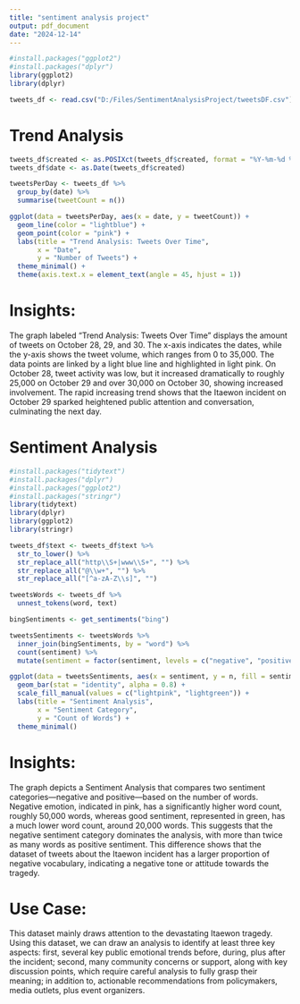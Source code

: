 ---
title: "sentiment analysis project"
output: pdf_document
date: "2024-12-14"
---

```{r}
#install.packages("ggplot2")
#install.packages("dplyr")
library(ggplot2)
library(dplyr)
```

```{r}
tweets_df <- read.csv("D:/Files/SentimentAnalysisProject/tweetsDF.csv")
```

# Trend Analysis 

```{r}
tweets_df$created <- as.POSIXct(tweets_df$created, format = "%Y-%m-%d %H:%M:%S", tz = "UTC")
tweets_df$date <- as.Date(tweets_df$created)
```

```{r}
tweetsPerDay <- tweets_df %>%
  group_by(date) %>%
  summarise(tweetCount = n())
```

```{r}
ggplot(data = tweetsPerDay, aes(x = date, y = tweetCount)) +
  geom_line(color = "lightblue") +
  geom_point(color = "pink") +
  labs(title = "Trend Analysis: Tweets Over Time",
       x = "Date",
       y = "Number of Tweets") +
  theme_minimal() +
  theme(axis.text.x = element_text(angle = 45, hjust = 1))
```

# Insights: 

The graph labeled "Trend Analysis: Tweets Over Time" displays the amount of tweets on October 28, 29, and 30. The x-axis indicates the dates, while the y-axis shows the tweet volume, which ranges from 0 to 35,000. The data points are linked by a light blue line and highlighted in light pink. On October 28, tweet activity was low, but it increased dramatically to roughly 25,000 on October 29 and over 30,000 on October 30, showing increased involvement. The rapid increasing trend shows that the Itaewon incident on October 29 sparked heightened public attention and conversation, culminating the next day.

# Sentiment Analysis

```{r}
#install.packages("tidytext")
#install.packages("dplyr")
#install.packages("ggplot2")
#install.packages("stringr")
library(tidytext)
library(dplyr)
library(ggplot2)
library(stringr)
```

```{r}
tweets_df$text <- tweets_df$text %>%
  str_to_lower() %>%                                
  str_replace_all("http\\S+|www\\S+", "") %>%      
  str_replace_all("@\\w+", "") %>%                
  str_replace_all("[^a-zA-Z\\s]", "")    
```

```{r}
tweetsWords <- tweets_df %>%
  unnest_tokens(word, text)
```

```{r}
bingSentiments <- get_sentiments("bing")
```

```{r}
tweetsSentiments <- tweetsWords %>%
  inner_join(bingSentiments, by = "word") %>%
  count(sentiment) %>%
  mutate(sentiment = factor(sentiment, levels = c("negative", "positive")))
```

```{r}
ggplot(data = tweetsSentiments, aes(x = sentiment, y = n, fill = sentiment)) +
  geom_bar(stat = "identity", alpha = 0.8) +
  scale_fill_manual(values = c("lightpink", "lightgreen")) +
  labs(title = "Sentiment Analysis",
       x = "Sentiment Category",
       y = "Count of Words") +
  theme_minimal()
```

# Insights: 

The graph depicts a Sentiment Analysis that compares two sentiment categories—negative and positive—based on the number of words. Negative emotion, indicated in pink, has a significantly higher word count, roughly 50,000 words, whereas good sentiment, represented in green, has a much lower word count, around 20,000 words. This suggests that the negative sentiment category dominates the analysis, with more than twice as many words as positive sentiment. This difference shows that the dataset of tweets about the Itaewon incident has a larger proportion of negative vocabulary, indicating a negative tone or attitude towards the tragedy.  


# Use Case: 

This dataset mainly draws attention to the devastating Itaewon tragedy. Using this dataset, we can draw an analysis to identify at least three key aspects: first, several key public emotional trends before, during, plus after the incident; second, many community concerns or support, along with key discussion points, which require careful analysis to fully grasp their meaning; in addition to, actionable recommendations from policymakers, media outlets, plus event organizers.




